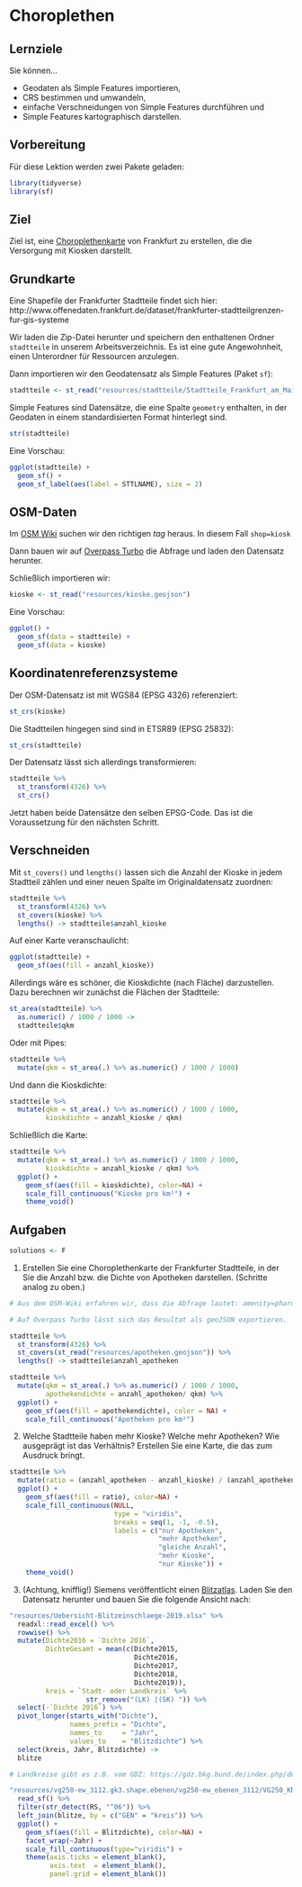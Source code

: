 # Choroplethen

## Lernziele

Sie können...

- Geodaten als Simple Features importieren,
- CRS bestimmen und umwandeln,
- einfache Verschneidungen von Simple Features durchführen und
- Simple Features kartographisch darstellen.

## Vorbereitung

Für diese Lektion werden zwei Pakete geladen:

```r
library(tidyverse)
library(sf)
```

## Ziel

Ziel ist, eine [Choroplethenkarte](https://de.wikipedia.org/wiki/Choroplethenkarte) von Frankfurt zu erstellen, die die Versorgung mit Kiosken darstellt.

## Grundkarte

Eine Shapefile der Frankfurter Stadtteile findet sich hier: http://www.offenedaten.frankfurt.de/dataset/frankfurter-stadtteilgrenzen-fur-gis-systeme

Wir laden die Zip-Datei herunter und speichern den enthaltenen Ordner `stadtteile` in unserem Arbeitsverzeichnis. Es ist eine gute Angewohnheit, einen Unterordner für Ressourcen anzulegen.

Dann importieren wir den Geodatensatz als Simple Features (Paket `sf`):

```r
stadtteile <- st_read("resources/stadtteile/Stadtteile_Frankfurt_am_Main.shp")
```

Simple Features sind Datensätze, die eine Spalte `geometry` enthalten, in der Geodaten in einem standardisierten Format hinterlegt sind.

```r
str(stadtteile)
```

Eine Vorschau:

```r
ggplot(stadtteile) +
  geom_sf() +
  geom_sf_label(aes(label = STTLNAME), size = 2)
```

## OSM-Daten 

Im [OSM Wiki](https://wiki.openstreetmap.org/wiki/Map_Features) suchen wir den richtigen *tag* heraus. In diesem Fall `shop=kiosk`

Dann bauen wir auf [Overpass Turbo](https://overpass-turbo.eu/) die Abfrage und laden den Datensatz herunter.

Schließlich importieren wir:

```r
kioske <- st_read("resources/kioske.geojson")
```

Eine Vorschau:

```r
ggplot() +
  geom_sf(data = stadtteile) +
  geom_sf(data = kioske)
```

## Koordinatenreferenzsysteme

Der OSM-Datensatz ist mit WGS84 (EPSG 4326) referenziert: 

```r
st_crs(kioske)
```

Die Stadtteilen hingegen sind sind in ETSR89 (EPSG 25832):

```r
st_crs(stadtteile)
```

Der Datensatz lässt sich allerdings transformieren:

```r
stadtteile %>%
  st_transform(4326) %>%
  st_crs()
```

Jetzt haben beide Datensätze den selben EPSG-Code. Das ist die Voraussetzung für den nächsten Schritt.

## Verschneiden

Mit `st_covers()` und `lengths()` lassen sich die Anzahl der Kioske in jedem Stadtteil zählen und einer neuen Spalte im Originaldatensatz zuordnen:

```r
stadtteile %>%
  st_transform(4326) %>%
  st_covers(kioske) %>%
  lengths() -> stadtteile$anzahl_kioske
```

Auf einer Karte veranschaulicht:

```r
ggplot(stadtteile) +
  geom_sf(aes(fill = anzahl_kioske))
```

Allerdings wäre es schöner, die Kioskdichte (nach Fläche) darzustellen. Dazu berechnen wir zunächst die Flächen der Stadtteile:

```r
st_area(stadtteile) %>%
  as.numeric() / 1000 / 1000 ->
  stadtteile$qkm
```

Oder mit Pipes:

```r
stadtteile %>%
  mutate(qkm = st_area(.) %>% as.numeric() / 1000 / 1000)
```

Und dann die Kioskdichte:

```r
stadtteile %>%
  mutate(qkm = st_area(.) %>% as.numeric() / 1000 / 1000,
         kioskdichte = anzahl_kioske / qkm)
```

Schließlich die Karte:

```r
stadtteile %>%
  mutate(qkm = st_area(.) %>% as.numeric() / 1000 / 1000,
         kioskdichte = anzahl_kioske / qkm) %>%
  ggplot() +
    geom_sf(aes(fill = kioskdichte), color=NA) +
    scale_fill_continuous("Kioske pro km²") +
    theme_void()
```

## Aufgaben

```r
solutions <- F
```

1. Erstellen Sie eine Choroplethenkarte der Frankfurter Stadtteile, in der Sie die Anzahl bzw. die Dichte von Apotheken darstellen. (Schritte analog zu oben.)

```r
# Aus dem OSM-Wiki erfahren wir, dass die Abfrage lautet: amenity=pharmacy

# Auf Overpass Turbo lässt sich das Resultat als geoJSON exportieren.

stadtteile %>%
  st_transform(4326) %>%
  st_covers(st_read("resources/apotheken.geojson")) %>%
  lengths() -> stadtteile$anzahl_apotheken

stadtteile %>%
  mutate(qkm = st_area(.) %>% as.numeric() / 1000 / 1000,
         apothekendichte = anzahl_apotheken/ qkm) %>%
  ggplot() +
    geom_sf(aes(fill = apothekendichte), color = NA) +
    scale_fill_continuous("Apotheken pro km²")

```

2. Welche Stadtteile haben mehr Kioske? Welche mehr Apotheken? Wie ausgeprägt ist das Verhältnis? Erstellen Sie eine Karte, die das zum Ausdruck bringt.

```r
stadtteile %>%
  mutate(ratio = (anzahl_apotheken - anzahl_kioske) / (anzahl_apotheken + anzahl_kioske)) %>%
  ggplot() +
    geom_sf(aes(fill = ratio), color=NA) +
    scale_fill_continuous(NULL,
                          type = "viridis",
                          breaks = seq(1, -1, -0.5),
                          labels = c("nur Apotheken",
                                     "mehr Apotheken",
                                     "gleiche Anzahl",
                                     "mehr Kioske",
                                     "nur Kioske")) +
    theme_void()
```

3. (Achtung, knifflig!) Siemens veröffentlicht einen [Blitzatlas](https://press.siemens.com/global/de/feature/wo-blitzt-es-am-haeufigsten). Laden Sie den Datensatz herunter und bauen Sie die folgende Ansicht nach: 

```r
"resources/Uebersicht-Blitzeinschlaege-2019.xlsx" %>%
  readxl::read_excel() %>%
  rowwise() %>%
  mutate(Dichte2016 = `Dichte 2016`,
         DichteGesamt = mean(c(Dichte2015,
                               Dichte2016,
                               Dichte2017,
                               Dichte2018,
                               Dichte2019)),
         kreis = `Stadt- oder Landkreis` %>%
                   str_remove("(LK) |(SK) ")) %>%
  select(-`Dichte 2016`) %>%
  pivot_longer(starts_with("Dichte"),
               names_prefix = "Dichte",
               names_to     = "Jahr",
               values_to    = "Blitzdichte") %>%
  select(kreis, Jahr, Blitzdichte) ->
  blitze

# Landkreise gibt es z.B. vom GDZ: https://gdz.bkg.bund.de/index.php/default/digitale-geodaten/verwaltungsgebiete/verwaltungsgebiete-1-250-000-mit-einwohnerzahlen-ebenen-stand-31-12-vg250-ew-ebenen-31-12.html

"resources/vg250-ew_3112.gk3.shape.ebenen/vg250-ew_ebenen_3112/VG250_KRS.shp" %>%
  read_sf() %>%
  filter(str_detect(RS, "^06")) %>%
  left_join(blitze, by = c("GEN" = "kreis")) %>%
  ggplot() +
    geom_sf(aes(fill = Blitzdichte), color=NA) +
    facet_wrap(~Jahr) +
    scale_fill_continuous(type="viridis") +
    theme(axis.ticks = element_blank(),
          axis.text  = element_blank(),
          panel.grid = element_blank())
```
